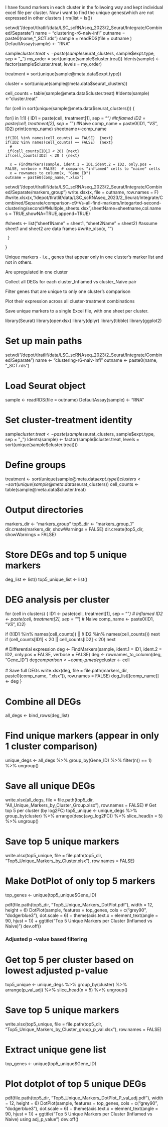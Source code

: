 I have found markers in each cluster in the follwoing way and kept individual excel file per cluster. 
Now i want to find the unique genes(which are not expressed in other clusters )
rm(list = ls())

setwd("/depot/tlratlif/data/LSC_scRNAseq_2023/2_Seurat/Integrate/Combined/Separate")
name = "clustering-r6-naiv-infl"
outname = paste0(name,"_SCT.rds")
sample = readRDS(file = outname )
DefaultAssay(sample) <- "RNA"

sample$cluster.treat <- paste(sample$seurat_clusters, sample$expt.type,  sep = "_")
my_order = sort(unique(sample$cluster.treat))
Idents(sample) <- factor(sample$cluster.treat, levels = my_order)


treatment = sort(unique(sample@meta.data$expt.type))

cluster =  sort(unique(sample@meta.data$seurat_clusters))

cell_counts = table(sample@meta.data$cluster.treat)
#Idents(sample)<-"cluster.treat"

for (cell in sort(unique(sample@meta.data$seurat_clusters))) {
    

  for(i in 1:1) {
  ID1 = paste(cell, treatment[1], sep = "_")  #Inflamed
    ID2 = paste(cell, treatment[2], sep = "_")  #Naive
    comp_name = paste0(ID1, "_VS_", ID2)
     print(comp_name)
     sheetname<-comp_name
      
    if(ID1 %in% names(cell_counts) == FALSE)  {next}
    if(ID2 %in% names(cell_counts) == FALSE)  {next}
      #
     if(cell_counts[ID1] < 20) {next}
    if(cell_counts[ID2] < 20 ) {next}
      
      x = FindMarkers(sample, ident.1 = ID1,ident.2 = ID2, only.pos = FALSE, verbose = FALSE)  # compares "inflamed" cells to "naive" cells
      x = rownames_to_column(x, "Gene_ID")
    outname = paste0(comp_name,".xlsx")
setwd("/depot/tlratlif/data/LSC_scRNAseq_2023/2_Seurat/Integrate/Combined/Separate/markers_group")
 write.xlsx(x, file = outname, row.names = F)
#write.xlsx(x,"/depot/tlratlif/data/LSC_scRNAseq_2023/2_Seurat/Integrate/Combined/Separate/comparison-c9-Vs-all-find-markers/integarted-second-clustering/second/#Multiple_sheets.xlsx",sheetName=sheetname,col.names = TRUE,showNA=TRUE,append=TRUE)


#sheets <- list("sheet1Name" = sheet1, "sheet2Name" = sheet2) #assume sheet1 and sheet2 are data frames
#write_xlsx(x, "")

     }

}



###############  Unique  markers - i.e., genes that appear only in one cluster's marker list and not in others.
Are upregulated in one cluster

Collect all DEGs for each cluster_Inflamed vs cluster_Naive pair

Filter genes that are unique to only one cluster’s comparison

Plot their expression across all cluster-treatment combinations

Save unique markers to a single Excel file, with one sheet per cluster.



library(Seurat)
library(openxlsx)
library(dplyr)
library(tibble)
library(ggplot2)

# Set up main paths
setwd("/depot/tlratlif/data/LSC_scRNAseq_2023/2_Seurat/Integrate/Combined/Separate")
name <- "clustering-r6-naiv-infl"
outname <- paste0(name, "_SCT.rds")

# Load Seurat object
sample <- readRDS(file = outname)
DefaultAssay(sample) <- "RNA"

# Set cluster-treatment identity
sample$cluster.treat <- paste(sample$seurat_clusters, sample$expt.type, sep = "_")
Idents(sample) <- factor(sample$cluster.treat, levels = sort(unique(sample$cluster.treat)))

# Define groups
treatment <- sort(unique(sample@meta.data$expt.type))
clusters <- sort(unique(sample@meta.data$seurat_clusters))
cell_counts <- table(sample@meta.data$cluster.treat)

# Output directories
markers_dir <- "markers_group"
top5_dir <- "markers_group_1"
dir.create(markers_dir, showWarnings = FALSE)
dir.create(top5_dir, showWarnings = FALSE)

# Store DEGs and top 5 unique markers
deg_list <- list()
top5_unique_list <- list()

# DEG analysis per cluster
for (cell in clusters) {
  ID1 <- paste(cell, treatment[1], sep = "_")  # Inflamed
  ID2 <- paste(cell, treatment[2], sep = "_")  # Naive
  comp_name <- paste0(ID1, "_VS_", ID2)

  if (!(ID1 %in% names(cell_counts)) || !(ID2 %in% names(cell_counts))) next
  if (cell_counts[ID1] < 20 || cell_counts[ID2] < 20) next

  # Differential expression
  deg <- FindMarkers(sample, ident.1 = ID1, ident.2 = ID2, only.pos = FALSE, verbose = FALSE)
  deg <- rownames_to_column(deg, "Gene_ID")
  deg$comparison <- comp_name
  deg$cluster <- cell

  # Save full DEGs
  write.xlsx(deg, file = file.path(markers_dir, paste0(comp_name, ".xlsx")), row.names = FALSE)
  deg_list[[comp_name]] <- deg
}

# Combine all DEGs
all_degs <- bind_rows(deg_list)

# Find unique markers (appear in only 1 cluster comparison)
unique_degs <- all_degs %>%
  group_by(Gene_ID) %>%
  filter(n() == 1) %>%
  ungroup()

# Save all unique DEGs 

write.xlsx(all_degs, file = file.path(top5_dir, "All_Unique_Markers_by_Cluster_Group.xlsx"), row.names = FALSE)
# Get top 5 per cluster (by log2FC)
top5_unique <- unique_degs %>%
  group_by(cluster) %>%
  arrange(desc(avg_log2FC)) %>%
  slice_head(n = 5) %>%
  ungroup()

# Save top 5 unique markers
write.xlsx(top5_unique, file = file.path(top5_dir, "Top5_Unique_Markers_by_Cluster.xlsx"), row.names = FALSE)

# Make DotPlot of only top 5 markers
top_genes <- unique(top5_unique$Gene_ID)

pdf(file.path(top5_dir, "Top5_Unique_Markers_DotPlot.pdf"), width = 12, height = 6)
DotPlot(sample, features = top_genes, cols = c("grey90", "dodgerblue3"), dot.scale = 6) +
  theme(axis.text.x = element_text(angle = 90, hjust = 1)) +
  ggtitle("Top 5 Unique Markers per Cluster (Inflamed vs Naive)")
dev.off()




### Adjusted p -value based filtering


# Get top 5 per cluster based on lowest adjusted p-value
top5_unique <- unique_degs %>%
  group_by(cluster) %>%
  arrange(p_val_adj) %>%
  slice_head(n = 5) %>%
  ungroup()

# Save top 5 unique markers
write.xlsx(top5_unique, file = file.path(top5_dir, "Top5_Unique_Markers_by_Cluster_group_p_val.xlsx"), row.names = FALSE)

# Extract unique gene list
top_genes <- unique(top5_unique$Gene_ID)

# Plot dotplot of top 5 unique DEGs
pdf(file.path(top5_dir, "Top5_Unique_Markers_DotPlot_P_val_adj.pdf"), width = 12, height = 6)
DotPlot(sample, features = top_genes, cols = c("grey90", "dodgerblue3"), dot.scale = 6) +
  theme(axis.text.x = element_text(angle = 90, hjust = 1)) +
  ggtitle("Top 5 Unique Markers per Cluster (Inflamed vs Naive) using adj_p_value")
dev.off()


